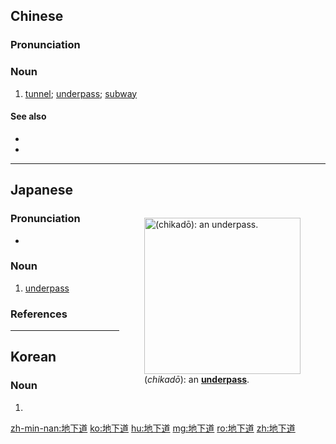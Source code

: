==Chinese==
{{zh-forms|type=21}}

===Pronunciation===
{{zh-pron
|m=dìxiàdào
|c=dei6 haa6 dou6
|mn=tē-hā-tō/tōe-hā-tō
|cat=n
}}

===Noun===
{{zh-noun}}

# [[tunnel]]; [[underpass]]; [[subway]]

====See also====
* {{zh-l|坑道}}
* {{zh-l|隧道}}

----

==Japanese==
<div style="float:right;">
{{wikipedia|lang=ja}}
{{wikipedia|Subway (underpass)|Underpass}}
[[File:Dainichi Underground Passage.JPG|thumb|250px|{{lang|ja|地下道}} (''chikadō''): an '''[[underpass]]'''.]]
</div>
{{ja-kanjitab|ち|か|どう|yomi=on}}

===Pronunciation===
* {{ja-pron|ちかどう|acc=2|acc_ref=NHK}}

===Noun===
{{ja-noun|ちかどう}}

# [[underpass]]

===References===
<references/>

----

==Korean==
{{ko-hanjatab}}

===Noun===
{{ko-noun|hj|hangeul=지하도}}

# {{hanja form of|지하도|[[underpass]]}}

[[zh-min-nan:地下道]]
[[ko:地下道]]
[[hu:地下道]]
[[mg:地下道]]
[[ro:地下道]]
[[zh:地下道]]